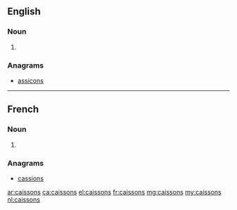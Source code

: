 ==English==

===Noun===
{{head|en|plural}}

# {{plural of|caisson|lang=en}}

===Anagrams===
* [[assicons#English|assicons]]

----

==French==

===Noun===
{{head|fr|plural|g=m-p}}

# {{plural of|caisson|lang=fr}}

===Anagrams===
* [[cassions#French|cassions]]

[[ar:caissons]]
[[ca:caissons]]
[[el:caissons]]
[[fr:caissons]]
[[mg:caissons]]
[[my:caissons]]
[[nl:caissons]]